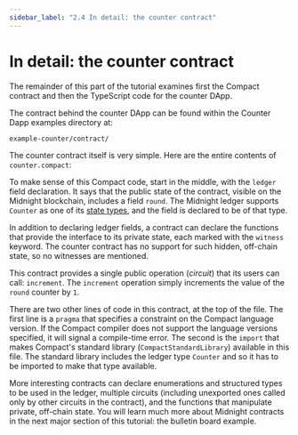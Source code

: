 ```yaml
---
sidebar_label: "2.4 In detail: the counter contract"
---
```


# In detail: the counter contract

The remainder of this part of the tutorial examines first the
Compact contract and then the TypeScript code for the counter DApp.

The contract behind the counter DApp can be found within the
Counter Dapp examples directory at:

```
example-counter/contract/
```

The counter contract itself is very simple. Here are the entire
contents of `counter.compact`:


<CodeFromGithub
  url="https://github.com/midnightntwrk/example-counter/blob/main/contract/src/counter.compact"
  language="compact"
/>



To make sense of this Compact code, start in the middle, with the `ledger` field
declaration. It says that the public state of the contract, visible on the
Midnight blockchain, includes a field `round`. The Midnight ledger supports
`Counter` as one of its [state
types](../../reference/compact/lang-ref#ledger-state-types), and the field is
declared to be of that type.

In addition to declaring ledger fields, a contract can declare the functions
that provide the interface to its private state, each marked with the `witness`
keyword. The counter contract has no support for such hidden, off-chain state,
so no witnesses are mentioned.

This contract provides a single public operation (_circuit_) that its users can
call: `increment`. The `increment` operation simply increments the value of the
`round` counter by `1`.

There are two other lines of code in this contract, at the top of the file.  The
first line is a `pragma` that specifies a constraint on the Compact language
version.  If the Compact compiler does not support the language versions
specified, it will signal a compile-time error.  The second is the `import` that
makes Compact's standard library (`CompactStandardLibrary`) available in this
file.  The standard library includes the ledger type `Counter` and so it has to
be imported to make that type available.

More interesting contracts can declare enumerations and structured types to be
used in the ledger, multiple circuits (including unexported ones called only by
other circuits in the contract), and the functions that manipulate private,
off-chain state. You will learn much more about Midnight contracts in the next
major section of this tutorial: the bulletin board example.

